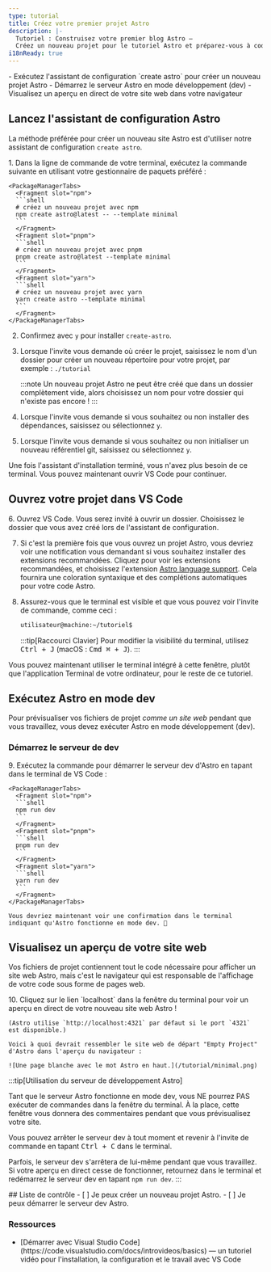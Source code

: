 ```yaml
---
type: tutorial
title: Créez votre premier projet Astro
description: |-
  Tutoriel : Construisez votre premier blog Astro —
  Créez un nouveau projet pour le tutoriel Astro et préparez-vous à coder
i18nReady: true
---
```


<PreCheck>
  - Exécutez l'assistant de configuration `create astro` pour créer un nouveau projet Astro
  - Démarrez le serveur Astro en mode développement (dev)
  - Visualisez un aperçu en direct de votre site web dans votre navigateur
</PreCheck>

## Lancez l'assistant de configuration Astro

La méthode préférée pour créer un nouveau site Astro est d'utiliser notre assistant de configuration `create astro`.

<Steps>
1. Dans la ligne de commande de votre terminal, exécutez la commande suivante en utilisant votre gestionnaire de paquets préféré :

    <PackageManagerTabs>
      <Fragment slot="npm">
      ```shell
      # créez un nouveau projet avec npm
      npm create astro@latest -- --template minimal
      ```
      </Fragment>
      <Fragment slot="pnpm">
      ```shell
      # créez un nouveau projet avec pnpm
      pnpm create astro@latest --template minimal
      ```
      </Fragment>
      <Fragment slot="yarn">
      ```shell
      # créez un nouveau projet avec yarn
      yarn create astro --template minimal
      ```
      </Fragment>
    </PackageManagerTabs>

2. Confirmez avec `y` pour installer `create-astro`.
3. Lorsque l'invite vous demande où créer le projet, saisissez le nom d'un dossier pour créer un nouveau répertoire pour votre projet, par exemple :
`./tutorial`

    :::note
    Un nouveau projet Astro ne peut être créé que dans un dossier complètement vide, alors choisissez un nom pour votre dossier qui n'existe pas encore !
    :::

4. Lorsque l'invite vous demande si vous souhaitez ou non installer des dépendances, saisissez ou sélectionnez `y`.

5. Lorsque l'invite vous demande si vous souhaitez ou non initialiser un nouveau référentiel git, saisissez ou sélectionnez `y`.
</Steps>

Une fois l'assistant d'installation terminé, vous n'avez plus besoin de ce terminal. Vous pouvez maintenant ouvrir VS Code pour continuer.

## Ouvrez votre projet dans VS Code

<Steps>
6. Ouvrez VS Code. Vous serez invité à ouvrir un dossier. Choisissez le dossier que vous avez créé lors de l'assistant de configuration.

7. Si c'est la première fois que vous ouvrez un projet Astro, vous devriez voir une notification vous demandant si vous souhaitez installer des extensions recommandées. Cliquez pour voir les extensions recommandées, et choisissez l'extension [Astro language support](https://marketplace.visualstudio.com/items?itemName=astro-build.astro-vscode). Cela fournira une coloration syntaxique et des complétions automatiques pour votre code Astro.

8. Assurez-vous que le terminal est visible et que vous pouvez voir l'invite de commande, comme ceci :

    ```sh
    utilisateur@machine:~/tutoriel$
    ```

    :::tip[Raccourci Clavier]
    Pour modifier la visibilité du terminal, utilisez <kbd>Ctrl + J</kbd> (macOS : <kbd>Cmd ⌘ + J</kbd>).
    :::
</Steps>

Vous pouvez maintenant utiliser le terminal intégré à cette fenêtre, plutôt que l'application Terminal de votre ordinateur, pour le reste de ce tutoriel.



## Exécutez Astro en mode dev

Pour prévisualiser vos fichiers de projet _comme un site web_ pendant que vous travaillez, vous devez exécuter Astro en mode développement (dev).

### Démarrez le serveur de dev

<Steps>
9. Exécutez la commande pour démarrer le serveur dev d'Astro en tapant dans le terminal de VS Code :

    <PackageManagerTabs>
      <Fragment slot="npm">
      ```shell
      npm run dev
      ```
      </Fragment>
      <Fragment slot="pnpm">
      ```shell
      pnpm run dev
      ```
      </Fragment>
      <Fragment slot="yarn">
      ```shell
      yarn run dev
      ```
      </Fragment>
    </PackageManagerTabs>

    Vous devriez maintenant voir une confirmation dans le terminal indiquant qu'Astro fonctionne en mode dev. 🚀
</Steps>

## Visualisez un aperçu de votre site web

Vos fichiers de projet contiennent tout le code nécessaire pour afficher un site web Astro, mais c'est le navigateur qui est responsable de l'affichage de votre code sous forme de pages web.

<Steps>
10. Cliquez sur le lien `localhost` dans la fenêtre du terminal pour voir un aperçu en direct de votre nouveau site web Astro !

    (Astro utilise `http://localhost:4321` par défaut si le port `4321` est disponible.)

    Voici à quoi devrait ressembler le site web de départ "Empty Project" d'Astro dans l'aperçu du navigateur :

    ![Une page blanche avec le mot Astro en haut.](/tutorial/minimal.png)
  
</Steps>

:::tip[Utilisation du serveur de développement Astro]

Tant que le serveur Astro fonctionne en mode dev, vous NE pourrez PAS exécuter de commandes dans la fenêtre du terminal. À la place, cette fenêtre vous donnera des commentaires pendant que vous prévisualisez votre site.

Vous pouvez arrêter le serveur dev à tout moment et revenir à l'invite de commande en tapant <kbd>Ctrl + C</kbd> dans le terminal.

Parfois, le serveur dev s'arrêtera de lui-même pendant que vous travaillez. Si votre aperçu en direct cesse de fonctionner, retournez dans le terminal et redémarrez le serveur dev en tapant `npm run dev`.
:::

<Box icon="check-list">
## Liste de contrôle

<Checklist>
- [ ] Je peux créer un nouveau projet Astro.
- [ ] Je peux démarrer le serveur dev Astro.
</Checklist>
</Box>

### Ressources

- <p>[Démarrer avec Visual Studio Code](https://code.visualstudio.com/docs/introvideos/basics) <Badge class="neutral-badge" text="externe" /> — un tutoriel vidéo pour l'installation, la configuration et le travail avec VS Code</p>
